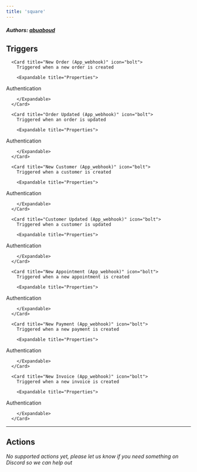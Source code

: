 ```yaml
---
title: 'square'
---
```


##### Authors: [abuaboud](https://github.com/abuaboud)


## Triggers


      <Card title="New Order (App_webhook)" icon="bolt">
        Triggered when a new order is created

        <Expandable title="Properties">
          
<ResponseField name="Authentication" required type="Oauth2">
Authentication
</ResponseField>
              
        </Expandable>
      </Card>
  
      <Card title="Order Updated (App_webhook)" icon="bolt">
        Triggered when an order is updated

        <Expandable title="Properties">
          
<ResponseField name="Authentication" required type="Oauth2">
Authentication
</ResponseField>
              
        </Expandable>
      </Card>
  
      <Card title="New Customer (App_webhook)" icon="bolt">
        Triggered when a customer is created

        <Expandable title="Properties">
          
<ResponseField name="Authentication" required type="Oauth2">
Authentication
</ResponseField>
              
        </Expandable>
      </Card>
  
      <Card title="Customer Updated (App_webhook)" icon="bolt">
        Triggered when a customer is updated

        <Expandable title="Properties">
          
<ResponseField name="Authentication" required type="Oauth2">
Authentication
</ResponseField>
              
        </Expandable>
      </Card>
  
      <Card title="New Appointment (App_webhook)" icon="bolt">
        Triggered when a new appointment is created

        <Expandable title="Properties">
          
<ResponseField name="Authentication" required type="Oauth2">
Authentication
</ResponseField>
              
        </Expandable>
      </Card>
  
      <Card title="New Payment (App_webhook)" icon="bolt">
        Triggered when a new payment is created

        <Expandable title="Properties">
          
<ResponseField name="Authentication" required type="Oauth2">
Authentication
</ResponseField>
              
        </Expandable>
      </Card>
  
      <Card title="New Invoice (App_webhook)" icon="bolt">
        Triggered when a new invoice is created

        <Expandable title="Properties">
          
<ResponseField name="Authentication" required type="Oauth2">
Authentication
</ResponseField>
              
        </Expandable>
      </Card>
  

---

## Actions

*No supported actions yet, please let us know if you need something on Discord so we can help out* 

